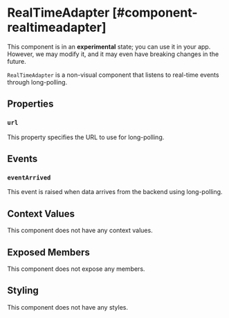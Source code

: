 
# RealTimeAdapter [#component-realtimeadapter]

<Callout type="warning" emoji="📔">This component is in an **experimental** state; you can use it in your app. However, we may modify it, and it may even have breaking changes in the future.</Callout>

`RealTimeAdapter` is a non-visual component that listens to real-time events through long-polling.

## Properties

### `url`

This property specifies the URL to use for long-polling.

## Events

### `eventArrived`

This event is raised when data arrives from the backend using long-polling.

## Context Values

This component does not have any context values.

## Exposed Members

This component does not expose any members.

## Styling

This component does not have any styles.
